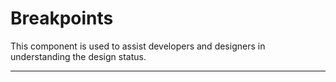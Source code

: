 
<Meta title="Design Tokens/Layout/Breakpoints" />

# Breakpoints

This component is used to assist developers and designers in understanding the design status.

<hr />

<Breakpoints />
